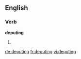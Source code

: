 
==English==

===Verb===
'''deputing'''

# {{present participle of|[[depute]]}}

[[de:deputing]]
[[fr:deputing]]
[[vi:deputing]]